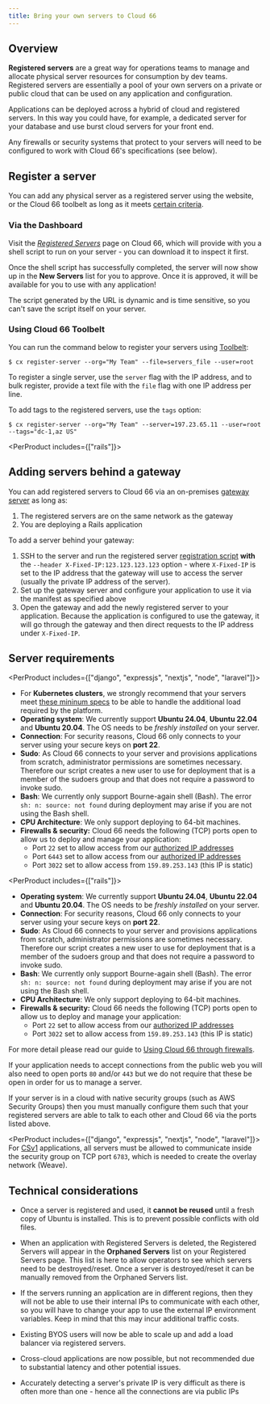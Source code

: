 ```yaml
---
title: Bring your own servers to Cloud 66
---
```


## Overview

**Registered servers** are a great way for operations teams to manage and allocate physical server resources for consumption by dev teams. Registered servers are essentially a pool of your own servers on a private or public cloud that can be used on any application and configuration. 

Applications can be deployed across a hybrid of cloud and registered servers. In this way you could have, for example, a dedicated server for your database and use burst cloud servers for your front end.

<Callout type="warning" title="Check your firewalls">
Any firewalls or security systems that protect to your servers will need to be configured to work with Cloud 66's specifications (see below). 
</Callout>

## Register a server

You can add any physical server as a registered server using the website, or the Cloud 66 toolbelt as long as it meets [certain criteria](#server-requirements).

### Via the Dashboard

Visit the *[Registered Servers](https://app.cloud66.com/registered_servers)* page on Cloud 66, which will provide with you a shell script to run on your server - you can download it to inspect it first.

Once the shell script has successfully completed, the server will now show up in the **New Servers** list for you to approve. Once it is approved, it will be available for you to use with any application!

<Callout type="warning" title="Do not re-use the shell script">
The script generated by the URL is dynamic and is time sensitive, so you can't save the script itself on your server. 
</Callout>

### Using Cloud 66 Toolbelt

You can run the command below to register your servers using [Toolbelt](/docs/toolbelt/using-cloud66-toolbelt):

```shell
$ cx register-server --org="My Team" --file=servers_file --user=root
```

To register a single server, use the `server` flag with the IP address, and to bulk register, provide a text file with the `file` flag with one IP address per line.

To add tags to the registered servers, use the `tags` option:

```shell
$ cx register-server --org="My Team" --server=197.23.65.11 --user=root --tags="dc-1,az US"
```

<PerProduct includes={["rails"]}>
## Adding servers behind a gateway

You can add registered servers to Cloud 66 via an on-premises [gateway server](/docs/deployment/deployment-gateway) as long as:

1. The registered servers are on the same network as the gateway
2. You are deploying a Rails application

To add a server behind your gateway:

1. SSH to the server and run the registered server [registration script](#register-a-server) **with** the `--header X-Fixed-IP:123.123.123.123` option - where `X-Fixed-IP` is set to the IP address that the gateway will use to access the server (usually the private IP address of the server).
2. Set up the gateway server and configure your application to use it via the manifest as specified above
3. Open the gateway and add the newly registered server to your application. Because the application is configured to use the gateway, it will go through the gateway and then direct requests to the IP address under `X-Fixed-IP`.
</PerProduct>

## Server requirements

<PerProduct includes={["django", "expressjs", "nextjs", "node", "laravel"]}>
- For **Kubernetes clusters**, we strongly recommend that your servers meet [these mininum specs](/docs/references/minimum-specs-kubernetes) to be able to handle the additional load required by the platform.
- **Operating system**: We currently support **Ubuntu 24.04**, **Ubuntu 22.04** and **Ubuntu 20.04**. The OS needs to be *freshly installed* on your server.
- **Connection**: For security reasons, Cloud 66 only connects to your server using your secure keys on **port 22**.
- **Sudo**: As Cloud 66 connects to your server and provisions applications from scratch, administrator permissions are sometimes necessary. Therefore our script creates a new user to use for deployment that is a member of the sudoers group and that does not require a password to invoke sudo.
- **Bash**: We currently only support Bourne-again shell (Bash). The error `sh: n: source: not found` during deployment may arise if you are not using the Bash shell.
- **CPU Architecture**: We only support deploying to 64-bit machines.
- **Firewalls & security:** Cloud 66 needs the following (TCP) ports open to allow us to deploy and manage your application:
    - Port `22` set to allow access from our [authorized IP addresses](/docs/security/using-c66-via-firewall#cloud-66-s-authorized-ip-addresses)
    - Port `6443` set to allow access from our [authorized IP addresses](/docs/security/using-c66-via-firewall#cloud-66-s-authorized-ip-addresses)
    - Port `3022` set to allow access from `159.89.253.143` (this IP is static)
</PerProduct>

<PerProduct includes={["rails"]}>
- **Operating system**: We currently support **Ubuntu 24.04**, **Ubuntu 22.04** and **Ubuntu 20.04**. The OS needs to be *freshly installed* on your server.
- **Connection**: For security reasons, Cloud 66 only connects to your server using your secure keys on **port 22**.
- **Sudo**: As Cloud 66 connects to your server and provisions applications from scratch, administrator permissions are sometimes necessary. Therefore our script creates a new user to use for deployment that is a member of the sudoers group and that does not require a password to invoke sudo.
- **Bash**: We currently only support Bourne-again shell (Bash). The error `sh: n: source: not found` during deployment may arise if you are not using the Bash shell.
- **CPU Architecture**: We only support deploying to 64-bit machines.
- **Firewalls & security:** Cloud 66 needs the following (TCP) ports open to allow us to deploy and manage your application:
    - Port `22` set to allow access from our [authorized IP addresses](/docs/security/using-c66-via-firewall#cloud-66-s-authorized-ip-addresses)
    - Port `3022` set to allow access from `159.89.253.143` (this IP is static)
</PerProduct>


For more detail please read our guide to [Using Cloud 66 through firewalls](/docs/security/using-c66-via-firewall).

If your application needs to accept connections from the public web you will also need to open ports `80` and/or `443` but we do not require that these be open in order for us to manage a server.

If your server is in a cloud with native security groups (such as AWS Security Groups) then you must manually configure them such that your registered servers are able to talk to each other and Cloud 66 via the ports listed above. 

<PerProduct includes={["django", "expressjs", "nextjs", "node", "laravel"]}>
For [CSv1](/docs/cloud-66-101/concepts-and-terminology#version-1-vs-version-2) applications, all servers must be allowed to communicate inside the security group on TCP port `6783`, which is needed to create the overlay network (Weave). 
</PerProduct>

<Partial file="../../src/pages/docs/partials/_do_not_configure_servers_manually.md" />

## Technical considerations

- Once a server is registered and used, it **cannot be reused** until a fresh copy of Ubuntu is installed. This is to prevent possible conflicts with old files. 

- When an application with Registered Servers is deleted, the Registered Servers will appear in the **Orphaned Servers** list on your Registered Servers page. This list is here to allow operators to see which servers need to be destroyed/reset. Once a server is destroyed/reset it can be manually removed from the Orphaned Servers list.

- If the servers running an application are in different regions, then they will not be able to use their internal IPs to communicate with each other, so you will have to change your app to use the external IP environment variables. Keep in mind that this may incur additional traffic costs.

- Existing BYOS users will now be able to scale up and add a load balancer via registered servers.

- Cross-cloud applications are now possible, but not recommended due to substantial latency and other potential issues.

- Accurately detecting a server's private IP is very difficult as there is often more than one - hence all the connections are via public IPs
